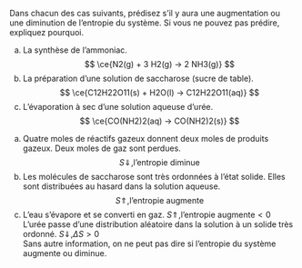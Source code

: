 ::: {.Exercise data-latex=""}

Dans chacun des cas suivants, prédisez s'il y aura une augmentation ou une diminution de l'entropie du système. Si vous ne pouvez pas prédire, expliquez pourquoi.

a. La synthèse de l'ammoniac.  
$$ \ce{N2(g) + 3 H2(g) -> 2 NH3(g)} $$
b. La préparation d'une solution de saccharose (sucre de table).  
$$ \ce{C12H22O11(s) + H2O(l) -> C12H22O11(aq)} $$
c. L'évaporation à sec d'une solution aqueuse d'urée.
$$ \ce{CO(NH2)2(aq) -> CO(NH2)2(s)} $$

:::

::: {.Answer data-latex=""}

a. Quatre moles de réactifs gazeux donnent deux moles de produits gazeux. Deux moles de gaz sont perdues.  
$$ S \Downarrow, \text{l'entropie diminue} $$
b. Les molécules de saccharose sont très ordonnées à l'état solide. Elles sont distribuées au hasard dans la solution aqueuse.  
$$ S \Uparrow, \text{l'entropie augmente} $$
c. L'eau s'évapore et se converti en gaz. $S \Uparrow, \text{l'entropie augmente} < 0$  
L'urée passe d'une distribution aléatoire dans la solution à un solide très ordonné. $S \Downarrow, \Delta S > 0$  
Sans autre information, on ne peut pas dire si l'entropie du système augmente ou diminue.

:::
